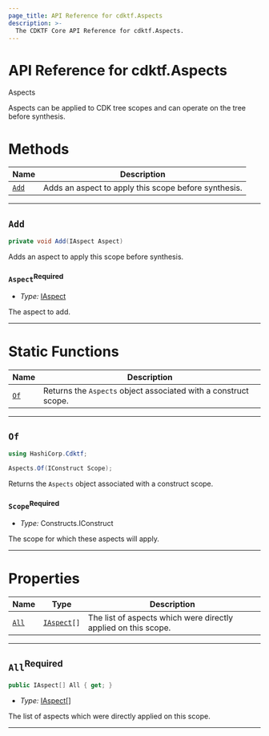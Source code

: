 ```yaml
---
page_title: API Reference for cdktf.Aspects
description: >-
  The CDKTF Core API Reference for cdktf.Aspects.
---
```


<!-- This file is generated through yarn generate-docs -->

# API Reference for cdktf.Aspects

   Aspects <a name="Aspects" id="cdktf.Aspects"></a>
  
  Aspects can be applied to CDK tree scopes and can operate on the tree before synthesis.
  
  # Methods <a name="Methods" id="Methods"></a>
  
  | **Name** | **Description** |
  | --- | --- |
  | <code><a href="#cdktf.Aspects.add">Add</a></code> | Adds an aspect to apply this scope before synthesis. |
  
  ---
  
  ## `Add` <a name="Add" id="cdktf.Aspects.add"></a>
  
  ```csharp
  private void Add(IAspect Aspect)
  ```
  
  Adds an aspect to apply this scope before synthesis.
  
  ### `Aspect`<sup>Required</sup> <a name="Aspect" id="cdktf.Aspects.add.parameter.aspect"></a>
  
  - *Type:* <a href="#cdktf.IAspect">IAspect</a>
  
  The aspect to add.
  
  ---
  
  # Static Functions <a name="Static Functions" id="Static Functions"></a>
  
  | **Name** | **Description** |
  | --- | --- |
  | <code><a href="#cdktf.Aspects.of">Of</a></code> | Returns the `Aspects` object associated with a construct scope. |
  
  ---
  
  ## `Of` <a name="Of" id="cdktf.Aspects.of"></a>
  
  ```csharp
  using HashiCorp.Cdktf;
  
  Aspects.Of(IConstruct Scope);
  ```
  
  Returns the `Aspects` object associated with a construct scope.
  
  ### `Scope`<sup>Required</sup> <a name="Scope" id="cdktf.Aspects.of.parameter.scope"></a>
  
  - *Type:* Constructs.IConstruct
  
  The scope for which these aspects will apply.
  
  ---
  
  # Properties <a name="Properties" id="Properties"></a>
  
  | **Name** | **Type** | **Description** |
  | --- | --- | --- |
  | <code><a href="#cdktf.Aspects.property.all">All</a></code> | <code><a href="#cdktf.IAspect">IAspect</a>[]</code> | The list of aspects which were directly applied on this scope. |
  
  ---
  
  ## `All`<sup>Required</sup> <a name="All" id="cdktf.Aspects.property.all"></a>
  
  ```csharp
  public IAspect[] All { get; }
  ```
  
  - *Type:* <a href="#cdktf.IAspect">IAspect</a>[]
  
  The list of aspects which were directly applied on this scope.
  
  ---
  
  
